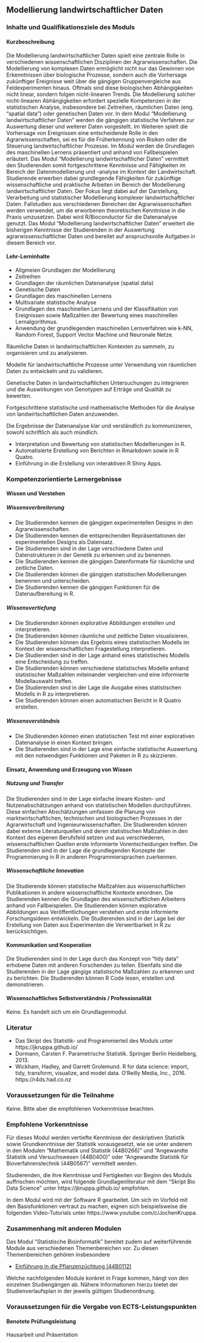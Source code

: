 ## Modellierung landwirtschaftlicher Daten {#sec-module-modellierung-landwirtschaft .unnumbered}

### Inhalte und Qualifikationsziele des Moduls {.unnumbered}

#### Kurzbeschreibung {.unnumbered}

Die Modellierung landwirtschaftlicher Daten spielt eine zentrale Rolle in verschiedenen wissenschaftlichen Disziplinen der Agrarwissenschaften. Die Modellierung von komplexen Daten ermöglicht nicht nur das Gewinnen von Erkenntnissen über biologische Prozesse, sondern auch die Vorhersage zukünftiger Ereignisse weit über die gängigen Gruppenvergleiche aus Feldexperimenten hinaus. Oftmals sind diese biologischen Abhängigkeiten nicht linear, sondern folgen nicht-linearen Trends. Die Modellierung solcher nicht-linearen Abhängigkeiten erfordert spezielle Kompetenzen in der statistischen Analyse, insbesondere bei Zeitreihen, räumlichen Daten (eng. "spatial data") oder genetischen Daten vor. In dem Modul "Modellierung landwirtschaftlicher Daten" werden die gängigen statistische Verfahren zur Auswertung dieser und weiterer Daten vorgestellt. Im Weiteren spielt die Vorhersage von Ereignissen eine entscheidende Rolle in den Agrarwissenschaften, sei es für die Früherkennung von Risiken oder die Steuerung landwirtschaftlicher Prozesse. Im Modul werden die Grundlagen des maschinellen Lernens präsentiert und anhand von Fallbeispielen erläutert. Das Modul "Modellierung landwirtschaftlicher Daten" vermittelt den Studierenden somit fortgeschrittene Kenntnisse und Fähigkeiten im Bereich der Datenmodellierung und -analyse im Kontext der Landwirtschaft. Studierende erwerben dabei grundlegende Fähigkeiten für zukünftige wissenschaftliche und praktische Arbeiten im Bereich der Modellierung landwirtschaftlicher Daten. Der Fokus liegt dabei auf der Darstellung, Verarbeitung und statistischer Modellierung komplexer landwirtschaftlicher Daten. Fallstudien aus verschiedenen Bereichen der Agrarwissenschaften werden verwendet, um die erworbenen theoretischen Kenntnisse in die Praxis umzusetzen. Dabei wird R/Bioconductor für die Datenanalyse genutzt. Das Modul "Modellierung landwirtschaftlicher Daten" erweitert die bisherigen Kenntnisse der Studierenden in der Auswertung agrarwissenschaftlicher Daten und bereitet auf anspruchsvolle Aufgaben in diesem Bereich vor.

#### Lehr-Lerninhalte {.unnumbered}

-   Allgmeien Grundlagen der Modellierung
-   Zeitreihen
-   Grundlagen der räumlichen Datenanalyse (spatial data)
-   Genetische Daten
-   Grundlagen des maschinellen Lernens
-   Multivariate statistische Analyse
-   Grundlagen des maschinellen Lernens und der Klassifikation von Ereignissen sowie Maßzahlen der Bewertung eines maschinellen Lernalgorithmus.
-   Anwendung der grundlegenden maschinellen Lernverfahren wie k-NN, Random Forest, Support Vector Machine und Neuronale Netze.

Räumliche Daten in landwirtschaftlichen Kontexten zu sammeln, zu organisieren und zu analysieren.

Modelle für landwirtschaftliche Prozesse unter Verwendung von räumlichen Daten zu entwickeln und zu validieren.

Genetische Daten in landwirtschaftlichen Untersuchungen zu integrieren und die Auswirkungen von Genotypen auf Erträge und Qualität zu bewerten.

Fortgeschrittene statistische und mathematische Methoden für die Analyse von landwirtschaftlichen Daten anzuwenden.

Die Ergebnisse der Datenanalyse klar und verständlich zu kommunizieren, sowohl schriftlich als auch mündlich.

-   Interpretation und Bewertung von statistischen Modellierungen in R.
-   Automatisierte Erstellung von Berichten in Rmarkdown sowie in R Quatro.
-   Einführung in die Erstellung von interaktiven R Shiny Apps.

### Kompetenzorientierte Lernergebnisse {.unnumbered}

#### Wissen und Verstehen {.unnumbered}

##### Wissensverbreiterung {.unnumbered}

-   Die Studierenden kennen die gängigen experimentellen Designs in den Agrarwissenschaften.
-   Die Studierenden kennen die entsprechenden Repräsentationen der experimentellen Designs als Datensatz.
-   Die Studierenden sind in der Lage verschiedene Daten und Datenstrukturen in der Genetik zu erkennen und zu benennen.
-   Die Studierenden kennen die gängigen Datenformate für räumliche und zeitliche Daten.
-   Die Studierenden können die gängigen statistischen Modellierungen benennen und unterscheiden.
-   Die Studierenden kennen die gängigen Funktionen für die Datenaufbereitung in R.

##### Wissensvertiefung {.unnumbered}

-   Die Studierenden können explorative Abbildungen erstellen und interpretieren.
-   Die Studierenden können räumliche und zeitliche Daten visualisieren.
-   Die Studierenden können das Ergebnis eines statistischen Modells im Kontext der wissenschaftlichen Fragestellung interpretieren.
-   Die Studierenden sind in der Lage anhand eines statistisches Modells eine Entscheidung zu treffen.
-   Die Studierenden können verschiedene statistisches Modelle anhand statistischer Maßzahlen miteinander vergleichen und eine informierte Modellauswahl treffen.
-   Die Studierenden sind in der Lage die Ausgabe eines statistischen Modells in R zu interpretieren.
-   Die Studierenden können einen automatischen Bericht in R Quatro erstellen.

##### Wissensverständnis {.unnumbered}

-   Die Studierenden können einen statistischen Test mit einer explorativen Datenanalyse in einen Kontext bringen.
-   Die Studierenden sind in der Lage eine einfache statistische Auswertung mit den notwendigen Funktionen und Paketen in R zu skizzieren.

#### Einsatz, Anwendung und Erzeugung von Wissen {.unnumbered}

##### Nutzung und Transfer {.unnumbered}

Die Studierenden sind in der Lage einfache lineare Kosten- und Nutzenabschätzungen anhand von statistischen Modellen durchzuführen. Diese einfachen Abschätzungen umfassen die Planung von marktwirtschaftlichen, technischen und biologischen Prozesses in der Agrarwirtschaft und Ingenieurwissenschaften. Die Studierenden können dabei externe Literaturquellen und deren statistischen Maßzahlen in den Kontext des eigenen Berufsfeld setzen und aus verschiedenen, wissenschaftlichen Quellen erste informierte Vorentscheidungen treffen. Die Studierenden sind in der Lage die grundlegenden Konzepte der Programmierung in R in anderen Programmiersprachen zuerkennen.

##### Wissenschaftliche Innovation {.unnumbered}

Die Studierende können statistische Maßzahlen aus wissenschaftlichen Publikationen in andere wissenschaftliche Kontexte einordnen. Die Studierenden kennen die Grundlagen des wissenschaftlichen Arbeitens anhand von Fallbeispielen. Die Studierenden können explorative Abbildungen aus Veröffentlichungen verstehen und erste informierte Forschungsideen entwickeln. Die Studierenden sind in der Lage bei der Erstellung von Daten aus Experimenten die Verwertbarkeit in R zu berücksichtigen.

#### Kommunikation und Kooperation {.unnumbered}

Die Studierenden sind in der Lage durch das Konzept von "tidy data" erhobene Daten mit anderen Forschenden zu teilen. Ebenfalls sind die Studierenden in der Lage gängige statistische Maßzahlen zu erkennen und zu berichten. Die Studierenden können R Code lesen, erstellen und demonstrieren.

#### Wissenschaftliches Selbstverständnis / Professionalität {.unnumbered}

Keine. Es handelt sich um ein Grundlagenmodul.

### Literatur {.unnumbered}

-   Das Skript des Statistik- und Programmierteil des Moduls unter https://jkruppa.github.io/
-   Dormann, Carsten F. Parametrische Statistik. Springer Berlin Heidelberg, 2013.
-   Wickham, Hadley, and Garrett Grolemund. R for data science: import, tidy, transform, visualize, and model data. O'Reilly Media, Inc., 2016. https://r4ds.had.co.nz

### Voraussetzungen für die Teilnahme {.unnumbered}

Keine. Bitte aber die empfohlenen Vorkenntnisse beachten.

### Empfohlene Vorkenntnisse {.unnumbered}

Für dieses Modul werden vertiefte Kenntnisse der deskriptiven Statistik sowie Grundkenntnisse der Statistik vorausgesetzt, wie sie unter anderem in den Modulen "Mathematik und Statistik (44B0266)" und "Angewandte Statistik und Versuchswesen (44B0400)" oder "Angewandte Statistik für Bioverfahrenstechnik (44B0567)" vermittelt werden.

Studierenden, die ihre Kenntnisse und Fertigkeiten vor Beginn des Moduls auffrischen möchten, wird folgende Grundlagenliteratur mit dem "Skript Bio Data Science" unter https://jkruppa.github.io/ empfohlen.

In dem Modul wird mit der Software R gearbeitet. Um sich im Vorfeld mit den Basisfunktionen vertraut zu machen, eignen sich beispielsweise die folgenden Video-Tutorials unter https://www.youtube.com/c/JochenKruppa.

### Zusammenhang mit anderen Modulen {.unnumbered}

Das Modul "Statistische Bioinformatik" bereitet zudem auf weiterführende Module aus verschiedenen Themenbereichen vor. Zu diesen Themenbereichen gehören insbesondere

-   [Einführung in die Pflanzenzüchtung (44B0112)](https://www.hs-osnabrueck.de/module/44B0112/)

Welche nachfolgenden Module konkret in Frage kommen, hängt von den einzelnen Studiengängen ab. Nähere Informationen hierzu bietet der Studienverlaufsplan in der jeweils gültigen Studienordnung.

### Voraussetzungen für die Vergabe von ECTS-Leistungspunkten {.unnumbered}

#### Benotete Prüfungsleistung {.unnumbered}

Hausarbeit und Präsentation
